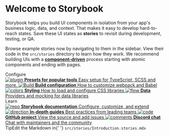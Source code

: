 
<Meta title='Example/Introduction' />

<style>{`
  .subheading {
    --mediumdark: '#999999';
    font-weight: 900;
    font-size: 13px;
    color: #999;
    letter-spacing: 6px;
    line-height: 24px;
    text-transform: uppercase;
    margin-bottom: 12px;
    margin-top: 40px;
  }

  .link-list {
    display: grid;
    grid-template-columns: 1fr;
    grid-template-rows: 1fr 1fr;
    row-gap: 10px;
  }

  @media (min-width: 620px) {
    .link-list {
      row-gap: 20px;
      column-gap: 20px;
      grid-template-columns: 1fr 1fr;
    }
  }

  @media all and (-ms-high-contrast:none) {
  .link-list {
      display: -ms-grid;
      -ms-grid-columns: 1fr 1fr;
      -ms-grid-rows: 1fr 1fr;
    }
  }

  .link-item {
    display: block;
    padding: 20px 30px 20px 15px;
    border: 1px solid #00000010;
    border-radius: 5px;
    transition: background 150ms ease-out, border 150ms ease-out, transform 150ms ease-out;
    color: #333333;
    display: flex;
    align-items: flex-start;
  }

  .link-item:hover {
    border-color: #1EA7FD50;
    transform: translate3d(0, -3px, 0);
    box-shadow: rgba(0, 0, 0, 0.08) 0 3px 10px 0;
  }

  .link-item:active {
    border-color: #1EA7FD;
    transform: translate3d(0, 0, 0);
  }

  .link-item strong {
    font-weight: 700;
    display: block;
    margin-bottom: 2px;
  }
  
  .link-item img {
    height: 40px;
    width: 40px;
    margin-right: 15px;
    flex: none;
  }

  .link-item span {
    font-size: 14px;
    line-height: 20px;
  }

  .tip {
    display: inline-block;
    border-radius: 1em;
    font-size: 11px;
    line-height: 12px;
    font-weight: 700;
    background: #E7FDD8;
    color: #66BF3C;
    padding: 4px 12px;
    margin-right: 10px;
    vertical-align: top;
  }

  .tip-wrapper {
    font-size: 13px;
    line-height: 20px;
    margin-top: 40px;
    margin-bottom: 40px;
  }

  .tip-wrapper code {
    font-size: 12px;
    display: inline-block;
  }

  
`}</style>

# Welcome to Storybook

Storybook helps you build UI components in isolation from your app's business
logic, data, and context. That makes it easy to develop hard-to-reach states.
Save these UI states as **stories** to revisit during development, testing, or
QA.

Browse example stories now by navigating to them in the sidebar. View their code
in the `src/stories` directory to learn how they work. We recommend building UIs
with a [**component-driven**](https://componentdriven.org) process starting with
atomic components and ending with pages.

<div className='subheading'>Configure</div>

<div className='link-list'>
  <a
    className='link-item'
    href='https://storybook.js.org/docs/react/addons/addon-types'
    target='_blank'
  >
    <img src={Plugin} alt='plugin' />
    <span>
      <strong>Presets for popular tools</strong>
      Easy setup for TypeScript, SCSS and more.
    </span>
  </a>
  <a
    className='link-item'
    href='https://storybook.js.org/docs/react/configure/webpack'
    target='_blank'
  >
    <img src={StackAlt} alt='Build' />
    <span>
      <strong>Build configuration</strong>
      How to customize webpack and Babel
    </span>
  </a>
  <a
    className='link-item'
    href='https://storybook.js.org/docs/react/configure/styling-and-css'
    target='_blank'
  >
    <img src={Colors} alt='colors' />
    <span>
      <strong>Styling</strong>
      How to load and configure CSS libraries
    </span>
  </a>
  <a
    className='link-item'
    href='https://storybook.js.org/docs/react/get-started/setup#configure-storybook-for-your-stack'
    target='_blank'
  >
    <img src={Flow} alt='flow' />
    <span>
      <strong>Data</strong>
      Providers and mocking for data libraries
    </span>
  </a>
</div>

<div className='subheading'>Learn</div>

<div className='link-list'>
  <a className='link-item' href='https://storybook.js.org/docs' target='_blank'>
    <img src={Repo} alt='repo' />
    <span>
      <strong>Storybook documentation</strong>
      Configure, customize, and extend
    </span>
  </a>
  <a
    className='link-item'
    href='https://storybook.js.org/tutorials/'
    target='_blank'
  >
    <img src={Direction} alt='direction' />
    <span>
      <strong>In-depth guides</strong>
      Best practices from leading teams
    </span>
  </a>
  <a
    className='link-item'
    href='https://github.com/storybookjs/storybook'
    target='_blank'
  >
    <img src={Code} alt='code' />
    <span>
      <strong>GitHub project</strong>
      View the source and add issues
    </span>
  </a>
  <a className='link-item' href='https://discord.gg/storybook' target='_blank'>
    <img src={Comments} alt='comments' />
    <span>
      <strong>Discord chat</strong>
      Chat with maintainers and the community
    </span>
  </a>
</div>

<div className='tip-wrapper'>
  <span className='tip'>Tip</span>Edit the Markdown in{' '}
  <code>src/stories/Introduction.stories.mdx</code>
</div>
